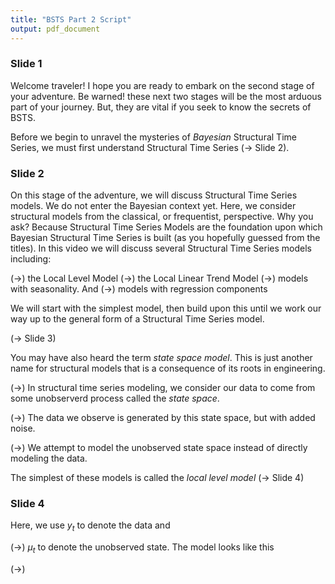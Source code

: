 ```yaml
---
title: "BSTS Part 2 Script"
output: pdf_document
---
```


### Slide 1

Welcome traveler! I hope you are ready to embark on the second stage of your adventure. Be warned! these next two stages will be the most arduous part of your journey. But, they are vital if you seek to know the secrets of BSTS.

Before we begin to unravel the mysteries of *Bayesian* Structural Time Series, we must first understand Structural Time Series (-> Slide 2).

### Slide 2

On this stage of the adventure, we will discuss Structural Time Series models.  We do not enter the Bayesian context yet. Here, we consider structural models from the classical, or frequentist, perspective. Why you ask? Because Structural Time Series Models are the foundation upon which Bayesian Structural Time Series is built (as you hopefully guessed from the titles). In this video we will discuss several Structural Time Series models including:

(->) the Local Level Model
(->) the Local Linear Trend Model
(->) models with seasonality. And
(->) models with regression components

We will start with the simplest model, then build upon this until we work our way up to the general form of a Structural Time Series model.

(-> Slide 3)

You may have also heard the term *state space model*. This is just another name for structural models that is a consequence of its roots in engineering.

(->) In structural time series modeling, we consider our data to come from some unobserverd process called the *state space*.

(->) The data we observe is generated by this state space, but with added noise.

(->) We attempt to model the unobserved state space instead of directly modeling the data.

The simplest of these models is called the *local level model* (-> Slide 4)

### Slide 4

Here, we use $y_t$ to denote the data and

(->) $\mu_t$ to denote the unobserved state. The model looks like this

(->)







